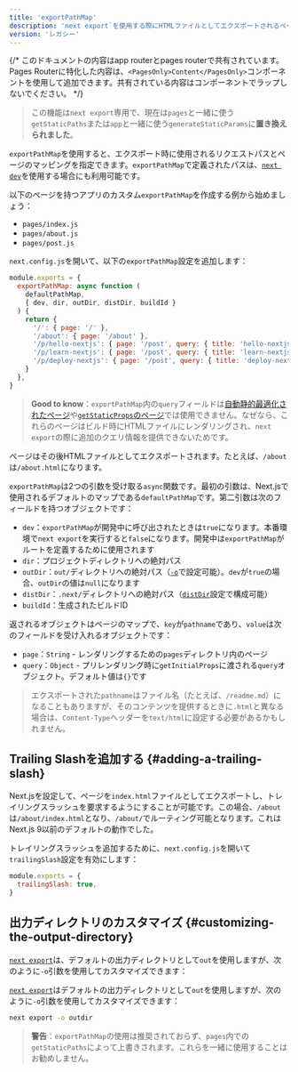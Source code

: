 ```yaml
---
title: 'exportPathMap'
description: 'next export`を使用する際にHTMLファイルとしてエクスポートされるページをカスタマイズする'
version: 'レガシー'
---
```


{/* このドキュメントの内容はapp routerとpages routerで共有されています。Pages Routerに特化した内容は、`<PagesOnly>Content</PagesOnly>`コンポーネントを使用して追加できます。共有されている内容はコンポーネントでラップしないでください。 */}

> この機能は`next export`専用で、現在は`pages`と一緒に使う`getStaticPaths`または`app`と一緒に使う`generateStaticParams`に**置き換えられました**。

`exportPathMap`を使用すると、エクスポート時に使用されるリクエストパスとページのマッピングを指定できます。`exportPathMap`で定義されたパスは、[`next dev`](/docs/app/api-reference/cli/next#next-dev-options)を使用する場合にも利用可能です。

以下のページを持つアプリのカスタム`exportPathMap`を作成する例から始めましょう：

- `pages/index.js`
- `pages/about.js`
- `pages/post.js`

`next.config.js`を開いて、以下の`exportPathMap`設定を追加します：

```js title="next.config.js"
module.exports = {
  exportPathMap: async function (
    defaultPathMap,
    { dev, dir, outDir, distDir, buildId }
  ) {
    return {
      '/': { page: '/' },
      '/about': { page: '/about' },
      '/p/hello-nextjs': { page: '/post', query: { title: 'hello-nextjs' } },
      '/p/learn-nextjs': { page: '/post', query: { title: 'learn-nextjs' } },
      '/p/deploy-nextjs': { page: '/post', query: { title: 'deploy-nextjs' } },
    }
  },
}
```

> **Good to know**：`exportPathMap`内の`query`フィールドは[自動静的最適化されたページ](https://nextjs.org/docs/canary/pages/building-your-application/rendering/automatic-static-optimization)や[`getStaticProps`のページ](https://nextjs.org/docs/canary/pages/building-your-application/data-fetching/get-static-props)では使用できません。なぜなら、これらのページはビルド時にHTMLファイルにレンダリングされ、`next export`の際に追加のクエリ情報を提供できないためです。

ページはその後HTMLファイルとしてエクスポートされます。たとえば、`/about`は`/about.html`になります。

`exportPathMap`は2つの引数を受け取る`async`関数です。最初の引数は、Next.jsで使用されるデフォルトのマップである`defaultPathMap`です。第二引数は次のフィールドを持つオブジェクトです：

- `dev`：`exportPathMap`が開発中に呼び出されたときは`true`になります。本番環境で`next export`を実行すると`false`になります。開発中は`exportPathMap`がルートを定義するために使用されます
- `dir`：プロジェクトディレクトリへの絶対パス
- `outDir`：`out/`ディレクトリへの絶対パス（[`-o`](#customizing-the-output-directory)で設定可能）。`dev`が`true`の場合、`outDir`の値は`null`になります
- `distDir`：`.next/`ディレクトリへの絶対パス（[`distDir`](https://nextjs.org/docs/canary/pages/api-reference/config/next-config-js/distDir)設定で構成可能）
- `buildId`：生成されたビルドID

返されるオブジェクトはページのマップで、`key`が`pathname`であり、`value`は次のフィールドを受け入れるオブジェクトです：

- `page`：`String` - レンダリングするための`pages`ディレクトリ内のページ
- `query`：`Object` - プリレンダリング時に`getInitialProps`に渡される`query`オブジェクト。デフォルト値は`{}`です

> エクスポートされた`pathname`はファイル名（たとえば、`/readme.md`）になることもありますが、そのコンテンツを提供するときに`.html`と異なる場合は、`Content-Type`ヘッダーを`text/html`に設定する必要があるかもしれません。

## Trailing Slashを追加する {#adding-a-trailing-slash}

Next.jsを設定して、ページを`index.html`ファイルとしてエクスポートし、トレイリングスラッシュを要求するようにすることが可能です。この場合、`/about`は`/about/index.html`となり、`/about/`でルーティング可能となります。これはNext.js 9以前のデフォルトの動作でした。

トレイリングスラッシュを追加するために、`next.config.js`を開いて`trailingSlash`設定を有効にします：

```js title="next.config.js"
module.exports = {
  trailingSlash: true,
}
```

## 出力ディレクトリのカスタマイズ {#customizing-the-output-directory}

<AppOnly>

[`next export`](/docs/app/building-your-application/deploying/static-exports)は、デフォルトの出力ディレクトリとして`out`を使用しますが、次のように`-o`引数を使用してカスタマイズできます：

</AppOnly>

<PagesOnly>

[`next export`](https://nextjs.org/docs/canary/pages/building-your-application/deploying/static-exports)はデフォルトの出力ディレクトリとして`out`を使用しますが、次のように`-o`引数を使用してカスタマイズできます：

</PagesOnly>

```bash title="Terminal"
next export -o outdir
```

> **警告**：`exportPathMap`の使用は推奨されておらず、`pages`内での`getStaticPaths`によって上書きされます。これらを一緒に使用することはお勧めしません。
